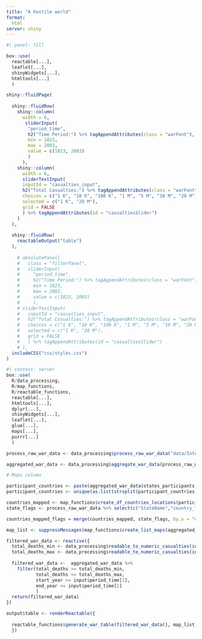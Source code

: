 ```yaml
---
title: "A hostile world"
format: 
  html
server: shiny
---
```


```r
#| panel: fill

box::use(
  reactable[...],
  leaflet[...],
  shinyWidgets[...],
  htmltools[...]
  )

shiny::fluidPage(
  
  shiny::fluidRow(
    shiny::column(
      width = 6,
       sliderInput(
        "period_time",
        h2("Time Period:") %>% tagAppendAttributes(class = "warFont"),
        min = 1823,
        max = 2003,
        value = c(1823, 2003)
        )
      ),
    shiny::column(
      width = 6,
      sliderTextInput(
      inputId = "casualties_input",
      h2("Total Casualties:") %>% tagAppendAttributes(class = "warFont"),
      choices = c("1 K", "10 K", "100 K", "1 M", "5 M", "10 M", "20 M"),
      selected = c("1 K", "20 M"),
      grid = FALSE
      ) %>% tagAppendAttributes(id = "casualtiesSlider")
    )
  ),
  
  shiny::fluidRow(
    reactableOutput("table")
  ),
    
    # absolutePanel(
    #   class = "filterPanel",
    #   sliderInput(
    #     "period_time",
    #     h2("Time Period:") %>% tagAppendAttributes(class = "warFont"),
    #     min = 1823,
    #     max = 2003,
    #     value = c(1823, 2003)
    #     ),
    # sliderTextInput(
    #   inputId = "casualties_input",
    #   h2("Total Casualties:") %>% tagAppendAttributes(class = "warFont"),
    #   choices = c("1 K", "10 K", "100 K", "1 M", "5 M", "10 M", "20 M"),
    #   selected = c("1 K", "20 M"),
    #   grid = FALSE
    #   ) %>% tagAppendAttributes(id = "casualtiesSlider")
    # ),
  includeCSS("css/styles.css")
)
```


```r
#| context: server
box::use(
  R/data_processing,
  R/map_functions,
  R/reactable_functions,
  reactable[...],
  htmltools[...],
  dplyr[...],
  shinyWidgets[...],
  leaflet[...],
  glue[...],
  maps[...],
  purrr[...]
  )

process_raw_war_data <- data_processing$process_raw_war_data("data/Inter-StateWarData_v4.0.csv")

aggregated_war_data <- data_processing$aggregate_war_data(process_raw_war_data)

# Maps column

participant_countries <- paste(aggregated_war_data$states_participants, collapse = ',')
participant_countries <- unique(as.list(strsplit(participant_countries,",")[[1]]))

countries_mapped <- map_functions$create_df_countries_locations(participant_countries)
state_flags <- process_raw_war_data %>% select(c("StateName","country_flag")) %>% distinct()

countries_mapped_flags = merge(countries_mapped, state_flags, by.x = "country", by.y = "StateName")

map_list <- suppressMessages(map_functions$create_list_maps(aggregated_war_data, countries_mapped_flags))

filtered_war_data <- reactive({
  total_deaths_min <- data_processing$readable_to_numeric_casualties(input$casualties_input[1])
  total_deaths_max <- data_processing$readable_to_numeric_casualties(input$casualties_input[2])
  
  filtered_war_data <-  aggregated_war_data %>% 
    filter(total_deaths >= total_deaths_min,
           total_deaths <= total_deaths_max,
           start_year >= input$period_time[1],
           end_year <= input$period_time[2]
           )
  return(filtered_war_data)
})

output$table <- renderReactable({
  
  reactable_functions$generate_war_table(filtered_war_data(), map_list)
  })
```
